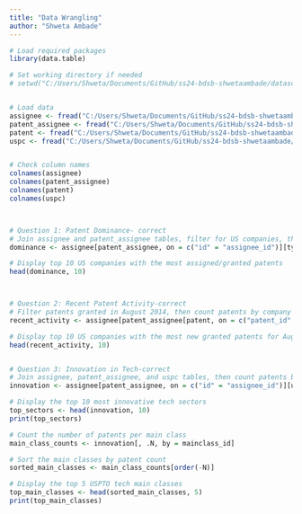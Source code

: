 ```yaml
---
title: "Data Wrangling"
author: "Shweta Ambade"
---
```

```r
# Load required packages
library(data.table)

# Set working directory if needed
# setwd("C:/Users/Shweta/Documents/GitHub/ss24-bdsb-shwetaambade/datascience/Patent_data_reduced/Patent_data_reduced/")


# Load data
assignee <- fread("C:/Users/Shweta/Documents/GitHub/ss24-bdsb-shwetaambade/datascience/Patent_data_reduced/Patent_data_reduced/assignee.tsv")
patent_assignee <- fread("C:/Users/Shweta/Documents/GitHub/ss24-bdsb-shwetaambade/datascience/Patent_data_reduced/Patent_data_reduced/patent_assignee.tsv")
patent <- fread("C:/Users/Shweta/Documents/GitHub/ss24-bdsb-shwetaambade/datascience/Patent_data_reduced/Patent_data_reduced/patent.tsv")
uspc <- fread("C:/Users/Shweta/Documents/GitHub/ss24-bdsb-shwetaambade/datascience/Patent_data_reduced/Patent_data_reduced/uspc.tsv")


# Check column names
colnames(assignee)
colnames(patent_assignee)
colnames(patent)
colnames(uspc)



# Question 1: Patent Dominance- correct
# Join assignee and patent_assignee tables, filter for US companies, then count patents by company
dominance <- assignee[patent_assignee, on = c("id" = "assignee_id")][type %in% c(2, 4, 6, 8, 9), .N, by = organization][order(-N)]

# Display top 10 US companies with the most assigned/granted patents
head(dominance, 10)



# Question 2: Recent Patent Activity-correct
# Filter patents granted in August 2014, then count patents by company
recent_activity <- assignee[patent_assignee[patent, on = c("patent_id" = "id")][date >= "2014-08-01" & date <= "2014-08-31"], on = c("id" = "assignee_id")][type %in% c(2, 4, 6, 8, 9), .N, by = organization][order(-N)]

# Display top 10 US companies with the most new granted patents for August 2014
head(recent_activity, 10)


# Question 3: Innovation in Tech-correct
# Join assignee, patent_assignee, and uspc tables, then count patents by tech sector
innovation <- assignee[patent_assignee, on = c("id" = "assignee_id")][uspc, on = c("patent_id" = "patent_id")][, .N, by = .(organization, mainclass_id)][order(-N)]

# Display the top 10 most innovative tech sectors
top_sectors <- head(innovation, 10)
print(top_sectors)

# Count the number of patents per main class
main_class_counts <- innovation[, .N, by = mainclass_id]

# Sort the main classes by patent count
sorted_main_classes <- main_class_counts[order(-N)]

# Display the top 5 USPTO tech main classes
top_main_classes <- head(sorted_main_classes, 5)
print(top_main_classes)


```
